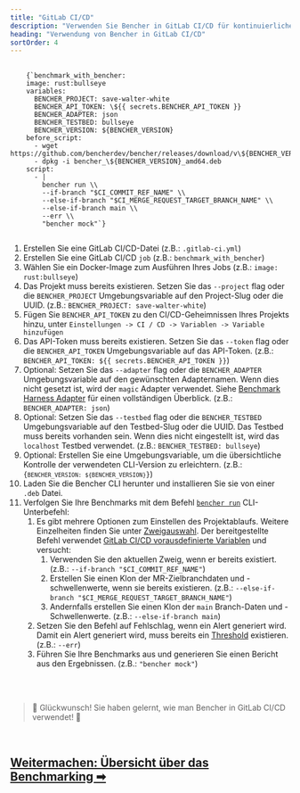 ```yaml
---
title: "GitLab CI/CD"
description: "Verwenden Sie Bencher in GitLab CI/CD für kontinuierliches Benchmarking bei Merge-Anforderungen"
heading: "Verwendung von Bencher in GitLab CI/CD"
sortOrder: 4
---
```



<pre>
  <code>
    {`benchmark_with_bencher:
    image: rust:bullseye
    variables:
      BENCHER_PROJECT: save-walter-white
      BENCHER_API_TOKEN: \${{ secrets.BENCHER_API_TOKEN }}
      BENCHER_ADAPTER: json
      BENCHER_TESTBED: bullseye
      BENCHER_VERSION: ${BENCHER_VERSION}
    before_script:
      - wget https://github.com/bencherdev/bencher/releases/download/v\${BENCHER_VERSION}/bencher_\${BENCHER_VERSION}_amd64.deb
      - dpkg -i bencher_\${BENCHER_VERSION}_amd64.deb
    script:
      - |
        bencher run \\
        --if-branch "$CI_COMMIT_REF_NAME" \\
        --else-if-branch "$CI_MERGE_REQUEST_TARGET_BRANCH_NAME" \\
        --else-if-branch main \\
        --err \\
        "bencher mock"`}
  </code>
</pre>

1. Erstellen Sie eine GitLab CI/CD-Datei (z.B.: `.gitlab-ci.yml`)
1. Erstellen Sie eine GitLab CI/CD `job` (z.B.: `benchmark_with_bencher`)
1. Wählen Sie ein Docker-Image zum Ausführen Ihres Jobs (z.B.: `image: rust:bullseye`)
1. Das Projekt muss bereits existieren. Setzen Sie das `--project` flag oder die `BENCHER_PROJECT` Umgebungsvariable auf den Project-Slug oder die UUID. (z.B.: `BENCHER_PROJECT: save-walter-white`)
1. Fügen Sie `BENCHER_API_TOKEN` zu den CI/CD-Geheimnissen Ihres Projekts hinzu, unter `Einstellungen -> CI / CD -> Variablen -> Variable hinzufügen`
1. Das API-Token muss bereits existieren. Setzen Sie das `--token` flag oder die `BENCHER_API_TOKEN` Umgebungsvariable auf das API-Token. (z.B.: `BENCHER_API_TOKEN: ${{ secrets.BENCHER_API_TOKEN }}`)
1. Optional: Setzen Sie das `--adapter` flag oder die `BENCHER_ADAPTER` Umgebungsvariable auf den gewünschten Adapternamen. Wenn dies nicht gesetzt ist, wird der `magic` Adapter verwendet. Siehe [Benchmark Harness Adapter](/docs/de/explanation/adapters/) für einen vollständigen Überblick. (z.B.: `BENCHER_ADAPTER: json`)
1. Optional: Setzen Sie das `--testbed` flag oder die `BENCHER_TESTBED` Umgebungsvariable auf den Testbed-Slug oder die UUID. Das Testbed muss bereits vorhanden sein. Wenn dies nicht eingestellt ist, wird das `localhost` Testbed verwendet. (z.B.: `BENCHER_TESTBED: bullseye`)
1. Optional: Erstellen Sie eine Umgebungsvariable, um die übersichtliche Kontrolle der verwendeten CLI-Version zu erleichtern. (z.B.: <code>{`BENCHER_VERSION: ${BENCHER_VERSION}`}</code>)
1. Laden Sie die Bencher CLI herunter und installieren Sie sie von einer `.deb` Datei.
1. Verfolgen Sie Ihre Benchmarks mit dem Befehl <code><a href="/docs/de/explanation/bencher-run">bencher run</a></code> CLI-Unterbefehl:
    1. Es gibt mehrere Optionen zum Einstellen des Projektablaufs. Weitere Einzelheiten finden Sie unter [Zweigauswahl](/docs/de/explanation/branch-selection/). Der bereitgestellte Befehl verwendet [GitLab CI/CD vorausdefinierte Variablen](https://docs.gitlab.com/ee/ci/variables/predefined_variables.html) und versucht:
        1. Verwenden Sie den aktuellen Zweig, wenn er bereits existiert. (z.B.: `--if-branch "$CI_COMMIT_REF_NAME"`)
        1. Erstellen Sie einen Klon der MR-Zielbranchdaten und -schwellenwerte, wenn sie bereits existieren. (z.B.: `--else-if-branch "$CI_MERGE_REQUEST_TARGET_BRANCH_NAME"`)
        1. Andernfalls erstellen Sie einen Klon der `main` Branch-Daten und -Schwellenwerte. (z.B.: `--else-if-branch main`)
    1. Setzen Sie den Befehl auf Fehlschlag, wenn ein Alert generiert wird. Damit ein Alert generiert wird, muss bereits ein [Threshold](/docs/de/explanation/thresholds/) existieren. (z.B.: `--err`)
    1. Führen Sie Ihre Benchmarks aus und generieren Sie einen Bericht aus den Ergebnissen. (z.B.: `"bencher mock"`)

<br/>
<br/>

> 🐰 Glückwunsch! Sie haben gelernt, wie man Bencher in GitLab CI/CD verwendet! 🎉

<br/>

<h2><a href="/docs/de/explanation/benchmarking">Weitermachen: Übersicht über das Benchmarking ➡</a></h2>
